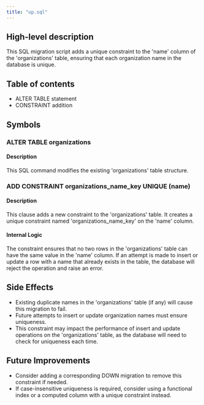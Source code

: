 ```yaml
---
title: "up.sql"
---
```


## High-level description
This SQL migration script adds a unique constraint to the 'name' column of the 'organizations' table, ensuring that each organization name in the database is unique.

## Table of contents
- ALTER TABLE statement
- CONSTRAINT addition

## Symbols

### ALTER TABLE organizations
#### Description
This SQL command modifies the existing 'organizations' table structure.

### ADD CONSTRAINT organizations_name_key UNIQUE (name)
#### Description
This clause adds a new constraint to the 'organizations' table. It creates a unique constraint named 'organizations_name_key' on the 'name' column.

#### Internal Logic
The constraint ensures that no two rows in the 'organizations' table can have the same value in the 'name' column. If an attempt is made to insert or update a row with a name that already exists in the table, the database will reject the operation and raise an error.

## Side Effects
- Existing duplicate names in the 'organizations' table (if any) will cause this migration to fail.
- Future attempts to insert or update organization names must ensure uniqueness.
- This constraint may impact the performance of insert and update operations on the 'organizations' table, as the database will need to check for uniqueness each time.

## Future Improvements
- Consider adding a corresponding DOWN migration to remove this constraint if needed.
- If case-insensitive uniqueness is required, consider using a functional index or a computed column with a unique constraint instead.